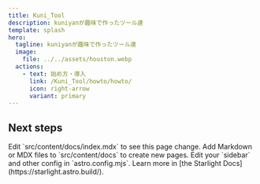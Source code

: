 ```yaml
---
title: Kuni_Tool
description: kuniyanが趣味で作ったツール達
template: splash
hero:
  tagline: kuniyanが趣味で作ったツール達
  image:
    file: ../../assets/houston.webp
  actions:
    - text: 始め方・導入
      link: /Kuni_Tool/howto/howto/
      icon: right-arrow
      variant: primary
---
```



## Next steps

<CardGrid stagger>
  <Card title="Update content" icon="pencil">
    Edit `src/content/docs/index.mdx` to see this page change.
  </Card>
  <Card title="Add new content" icon="add-document">
    Add Markdown or MDX files to `src/content/docs` to create new pages.
  </Card>
  <Card title="Configure your site" icon="setting">
    Edit your `sidebar` and other config in `astro.config.mjs`.
  </Card>
  <Card title="Read the docs" icon="open-book">
    Learn more in [the Starlight Docs](https://starlight.astro.build/).
  </Card>
</CardGrid>
